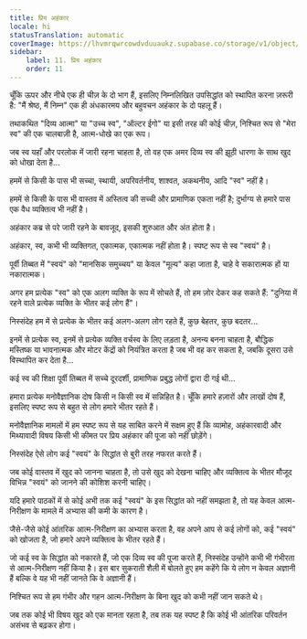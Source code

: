 ```yaml
---
title: प्रिय अहंकार
locale: hi
statusTranslation: automatic
coverImage: https://lhvmrqwrcowdvduuaukz.supabase.co/storage/v1/object/public/strapi-uploads/small_cover-tratado-de-psicologia-revolucionaria.webp-5e15e1cec4e0ebebcde5d7fc7565d8fd.webp
sidebar:
    label: 11. प्रिय अहंकार
    order: 11
---
```

चूँकि ऊपर और नीचे एक ही चीज़ के दो भाग हैं, इसलिए निम्नलिखित उपसिद्धांत को स्थापित करना ज़रूरी है: "मैं श्रेष्ठ, मैं निम्न" एक ही अंधकारमय और बहुवचन अहंकार के दो पहलू हैं।

तथाकथित "दिव्य आत्मा" या "उच्च स्व", "ऑल्टर ईगो" या इसी तरह की कोई चीज़, निश्चित रूप से "मेरा स्व" की एक चालबाज़ी है, आत्म-धोखे का एक रूप।

जब स्व यहाँ और परलोक में जारी रहना चाहता है, तो वह एक अमर दिव्य स्व की झूठी धारणा के साथ खुद को धोखा देता है...

हममें से किसी के पास भी सच्चा, स्थायी, अपरिवर्तनीय, शाश्वत, अकथनीय, आदि "स्व" नहीं है।

हममें से किसी के पास भी वास्तव में अस्तित्व की सच्ची और प्रामाणिक एकता नहीं है; दुर्भाग्य से हमारे पास एक वैध व्यक्तित्व भी नहीं है।

अहंकार कब्र से परे जारी रहने के बावजूद, इसकी शुरुआत और अंत होता है।

अहंकार, स्व, कभी भी व्यक्तिगत, एकात्मक, एकात्मक नहीं होता है। स्पष्ट रूप से स्व "स्वयं" है।

पूर्वी तिब्बत में "स्वयं" को "मानसिक समुच्चय" या केवल "मूल्य" कहा जाता है, चाहे वे सकारात्मक हों या नकारात्मक।

अगर हम प्रत्येक "स्व" को एक अलग व्यक्ति के रूप में सोचते हैं, तो हम ज़ोर देकर कह सकते हैं: "दुनिया में रहने वाले प्रत्येक व्यक्ति के भीतर कई लोग हैं"।

निस्संदेह हम में से प्रत्येक के भीतर कई अलग-अलग लोग रहते हैं, कुछ बेहतर, कुछ बदतर...

इनमें से प्रत्येक स्व, इनमें से प्रत्येक व्यक्ति वर्चस्व के लिए लड़ता है, अनन्य बनना चाहता है, बौद्धिक मस्तिष्क या भावनात्मक और मोटर केंद्रों को नियंत्रित करता है जब भी वह कर सकता है, जबकि दूसरा उसे विस्थापित कर देता है...

कई स्व की शिक्षा पूर्वी तिब्बत में सच्चे दूरदर्शी, प्रामाणिक प्रबुद्ध लोगों द्वारा दी गई थी...

हमारा प्रत्येक मनोवैज्ञानिक दोष किसी न किसी स्व में सन्निहित है। चूँकि हमारे हज़ारों और लाखों दोष हैं, इसलिए स्पष्ट रूप से बहुत से लोग हमारे भीतर रहते हैं।

मनोवैज्ञानिक मामलों में हम स्पष्ट रूप से यह साबित करने में सक्षम हुए हैं कि व्यामोह, अहंकारवादी और मिथ्यावादी विषय किसी भी कीमत पर प्रिय अहंकार की पूजा को नहीं छोड़ेंगे।

निस्संदेह ऐसे लोग कई "स्वयं" के सिद्धांत से बुरी तरह नफरत करते हैं।

जब कोई वास्तव में खुद को जानना चाहता है, तो उसे खुद को देखना चाहिए और व्यक्तित्व के भीतर मौजूद विभिन्न "स्वयं" को जानने की कोशिश करनी चाहिए।

यदि हमारे पाठकों में से कोई अभी तक कई "स्वयं" के इस सिद्धांत को नहीं समझता है, तो यह केवल आत्म-निरीक्षण के मामले में अभ्यास की कमी के कारण है।

जैसे-जैसे कोई आंतरिक आत्म-निरीक्षण का अभ्यास करता है, वह अपने आप से कई लोगों को, कई "स्वयं" को खोजता है, जो हमारे अपने व्यक्तित्व के भीतर रहते हैं।

जो कई स्व के सिद्धांत को नकारते हैं, जो एक दिव्य स्व की पूजा करते हैं, निस्संदेह उन्होंने कभी भी गंभीरता से आत्म-निरीक्षण नहीं किया है। इस बार सुकराती शैली में बोलते हुए हम कहेंगे कि ये लोग न केवल अज्ञानी हैं बल्कि वे यह भी नहीं जानते कि वे अज्ञानी हैं।

निश्चित रूप से हम गंभीर और गहन आत्म-निरीक्षण के बिना खुद को कभी नहीं जान सकते थे।

जब तक कोई भी विषय खुद को एक मानता रहता है, तब तक यह स्पष्ट है कि कोई भी आंतरिक परिवर्तन असंभव से बढ़कर होगा।

